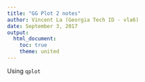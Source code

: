 ```yaml
---
title: "GG Plot 2 notes"
author: Vincent La (Georgia Tech ID - vla6)
date: September 3, 2017
output:
  html_document:
    toc: true
    theme: united
---
```


Using `qplot`

